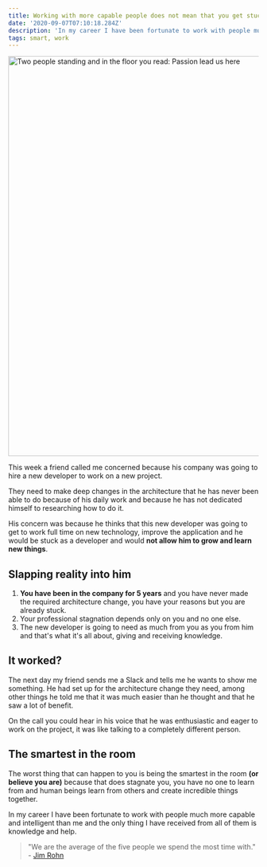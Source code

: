 ```yaml
---
title: Working with more capable people does not mean that you get stuck
date: '2020-09-07T07:10:18.284Z'
description: 'In my career I have been fortunate to work with people much more capable and intelligent than me and the only thing I have received from all of them is knowledge and help.'
tags: smart, work
---
```


<Image src="/images/working-with-more-capable-people-does-not-mean-that-you-get-stuck/passion-lead-us-here.jpg" alt="Two people standing and in the floor you read: Passion lead us here" width="1202" height="803" />

This week a friend called me concerned because his company was going to hire a new developer to work on a new project.

They need to make deep changes in the architecture that he has never been able to do because of his daily work and because he has not dedicated himself to researching how to do it.

His concern was because he thinks that this new developer was going to get to work full time on new technology, improve the application and he would be stuck as a developer and would **not allow him to grow and learn new things**.

## Slapping reality into him

1. **You have been in the company for 5 years** and you have never made the required architecture change, you have your reasons but you are already stuck.
2. Your professional stagnation depends only on you and no one else.
3. The new developer is going to need as much from you as you from him and that's what it's all about, giving and receiving knowledge.

## It worked?

The next day my friend sends me a Slack and tells me he wants to show me something. He had set up for the architecture change they need, among other things he told me that it was much easier than he thought and that he saw a lot of benefit.

On the call you could hear in his voice that he was enthusiastic and eager to work on the project, it was like talking to a completely different person.

## The smartest in the room

The worst thing that can happen to you is being the smartest in the room **(or believe you are)** because that does stagnate you, you have no one to learn from and human beings learn from others and create incredible things together.

In my career I have been fortunate to work with people much more capable and intelligent than me and the only thing I have received from all of them is knowledge and help.

> "We are the average of the five people we spend the most time with." - [Jim Rohn](https://www.wikiwand.com/en/Jim_Rohn)

